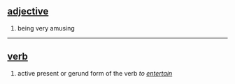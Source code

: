 == [[adjective]] ==
# being very amusing

----

== [[verb]] ==
# active present or gerund form of the verb ''to [[entertain]]''